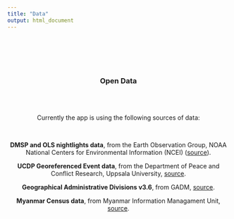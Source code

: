 ```yaml
---
title: "Data"
output: html_document
---
```


<center>

<br>
<br>
<br>
<br>

### Open Data

<br>
<br>

Currently the app is using the following sources of data:

<br>

**DMSP and OLS nightlights data**, from the Earth Observation Group, NOAA National Centers for Environmental Information (NCEI) ([source](https://www.ngdc.noaa.gov/)).

**UCDP Georeferenced Event data**, from the Department of Peace and Conflict Research, Uppsala University, [source](https://ucdp.uu.se/).

**Geographical Administrative Divisions v3.6**, from GADM, [source](https://gadm.org/).

**Myanmar Census data**, from Myanmar Information Managament Unit, [source](http://themimu.info/).

 </center>
 